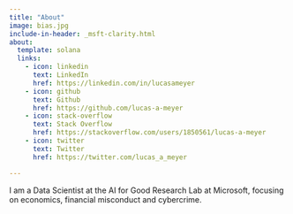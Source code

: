 ```yaml
---
title: "About"
image: bias.jpg
include-in-header: _msft-clarity.html
about:
  template: solana
  links:
    - icon: linkedin
      text: LinkedIn
      href: https://linkedin.com/in/lucasameyer
    - icon: github
      text: Github
      href: https://github.com/lucas-a-meyer
    - icon: stack-overflow
      text: Stack Overflow
      href: https://stackoverflow.com/users/1850561/lucas-a-meyer
    - icon: twitter
      text: Twitter
      href: https://twitter.com/lucas_a_meyer

---
```

I am a Data Scientist at the AI for Good Research Lab at Microsoft, focusing on economics, financial misconduct and cybercrime.

